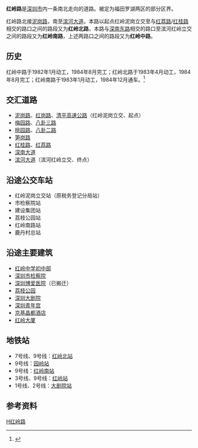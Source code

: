 {{Infobox China Road
|路牌类型=Shenzhen
|中文道路名称=红岭路
|道路英文名=Hongling Rd
|图片=
|图片说明=
|道路属性=主干路
|道路方向=NS
|道路总长度=3.542
|车速限制=
|行车线数量=
|所在地区={{CHN}}[[广东省|广东省]][[深圳市|深圳市]]
|起点=[[泥岗路|泥岗路]]红岭泥岗立交
|终点=[[滨河大道|滨河大道]]滨河红岭立交
|道路命名日期=1982年
|命名缘由=
|道路旧名=
|道路动工日期=1982年1月—1983年4月
|通车日期=1984年
|路段主要建筑=
}}

'''红岭路'''是[[深圳市|深圳市]]内一条南北走向的道路。被定为福田罗湖两区的部分区界。

红岭路北接[[泥岗路|泥岗路]]，南至[[滨河大道|滨河大道]]。本路以起点红岭泥岗立交至与[[红荔路|红荔路]]/[[红桂路|红桂路]]相交的路口之间的路段又为'''红岭北路'''，本路与[[深南大道|深南东路]]相交的路口至滨河红岭立交之间的路段又为'''红岭南路'''，上述两路口之间的路段又为'''红岭中路'''。

== 历史 ==
红岭中路于1982年1月动工，1984年8月完工；红岭北路于1983年4月动工，1984年8月完工；红岭南路于1983年1月动工，1984年12月通车。<ref>{{Cite book|title=深圳市志·市政建设志|last=|first=|publisher=|year=|isbn=|location=|pages=607—608}}</ref>
==交汇道路==
*[[泥岗路|泥岗路]]、[[红岗路|红岗路]]、[[清平高速公路|清平高速公路]]（红岭泥岗立交、起点）
*[[梅园路|梅园路]]、[[八卦三路|八卦三路]]
*[[桃园路|桃园路]]、[[八卦二路|八卦二路]]
*[[笋岗路|笋岗路]]
*[[红桂路|红桂路]]、[[红荔路|红荔路]]
*[[深南大道|深南大道]]
*[[滨河大道|滨河大道]]（滨河红岭立交、终点）

==沿途公交车站==
*红岭泥岗立交站（原税务登记分局站）
*市检察院站
*建设集团站
*荔枝公园站
*红岭南路站
*鹿丹村总站

==沿途主要建筑==
*[[红岭中学|红岭中学初中部]]
*[[深圳市检察院|深圳市检察院]]
*[[深圳博爱医院|深圳博爱医院]]（已搬迁）
*[[荔枝公园|荔枝公园]]
*[[深圳大剧院|深圳大剧院]]
*[[深圳青年宫|深圳青年宫]]
*[[京基晶都酒店|京基晶都酒店]]
*[[红岭大厦|红岭大厦]]

==地铁站==
*7号线、9号线：[[红岭北站|红岭北站]]
*9号线：[[园岭站|园岭站]]
*9号线：[[红岭南站|红岭南站]]
*3号线、9号线：[[红岭站|红岭站]]
*1号线、2号线：[[大劇院站_(深圳)|大剧院站]]

==参考资料==
<references/>
{{深圳小作品}}
{{深圳市主要道路}}
[[Category:深圳道路|H红岭路]]